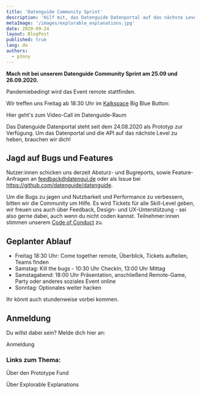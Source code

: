 ```yaml
---
title: 'Datenguide Community Sprint'
description: 'Hilf mit, das Datenguide Datenportal auf das nächste Level zu bringen'
metaImage: '/images/explorable_explanations.jpg'
date: 2020-09-24
layout: BlogPost
published: true
lang: de
authors:
  - p3nny
---
```



**Mach mit bei unserem Datenguide Community Sprint am 25.09 und 26.09.2020.**

Pandemiebedingt wird das Event remote stattfinden.

Wir treffen uns Freitag ab 18:30 Uhr im [Kalkspace](https://kalk.space) Big Blue Button:

<ArrowLink href="https://bbb.kalk.space/b/pat-6bx-yy7">
  Hier geht's zum Video-Call im Datenguide-Raum
</ArrowLink>

Das Datenguide Datenportal steht seit dem 24.08.2020 als Prototyp zur Verfügung. Um das Datenportal und die API auf das nächste Level zu heben, brauchen wir dich!

## Jagd auf Bugs und Features

Nutzer:innen schicken uns derzeit Absturz- und Bugreports, sowie Feature-Anfragen an feedback@datengui.de oder als Issue bei https://github.com/datenguide/datenguide.

Um die Bugs zu jagen und Nutzbarkeit und Performance zu verbessern, bitten wir die Community um Hilfe. Es wird Tickets für alle Skill-Level geben, wir freuen uns auch über Feedback, Design- und UX-Unterstützung - sei also gerne dabei, auch wenn du nicht coden kannst.
Teilnehmer:innen stimmen unserem [Code of Conduct](https://github.com/datenguide/datenguide/blob/preview/CODE_OF_CONDUCT.md) zu.

## Geplanter Ablauf

- Freitag 18:30 Uhr: Come together remote, Überblick, Tickets aufteilen, Teams finden
- Samstag: Kill the bugs - 10:30 Uhr CheckIn, 13:00 Uhr Mittag
- Samstagabend: 18:00 Uhr Präsentation, anschließend Remote-Game, Party oder anderes soziales Event online
- Sonntag: Optionales weiter hacken

Ihr könnt auch stundenweise vorbei kommen.

## Anmeldung

Du willst dabei sein? Melde dich hier an:

<ArrowLink href="mailto:community@datengui.de?subject=Anmeldung zum Datenguide Community-Sprint&body=%0D%0DIch bin auch dabei!%0D%0DName:%0DWohnort:%0D%0DIn welchen Bereichen möchtest du mitmachen? (z.B. Code, Doku, Testen, Feedback..)%0D%0DKennst du Datenguide bereits oder hast du schon mal Daten von Datenguide genutzt? (ist keine Bedingung, alle sind willkommen)%0D%0D">
  Anmeldung
</ArrowLink>

### Links zum Thema:

<ArrowLink href="https://prototypefund.de/about/">
  Über den Prototype Fund
</ArrowLink>

<ArrowLink href="https://explorabl.es/">Über Explorable Explanations</ArrowLink>

